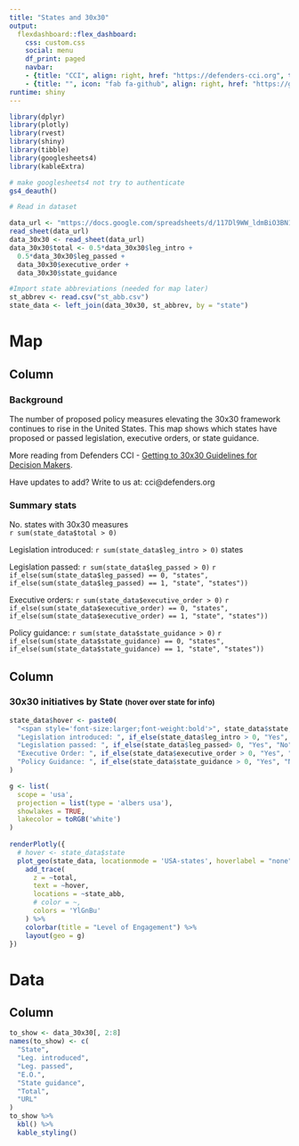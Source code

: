 ```yaml
---
title: "States and 30x30"
output:
  flexdashboard::flex_dashboard:
    css: custom.css
    social: menu
    df_print: paged
    navbar:
    - {title: "CCI", align: right, href: "https://defenders-cci.org", target: "_blank"}
    - {title: "", icon: "fab fa-github", align: right, href: "https://github.com/nbegay/states_30x30", target: "_blank"}
runtime: shiny
---
```


```r
library(dplyr)
library(plotly)
library(rvest)
library(shiny)
library(tibble)
library(googlesheets4)
library(kableExtra)

# make googlesheets4 not try to authenticate
gs4_deauth()

# Read in dataset

data_url <- "mttps://docs.google.com/spreadsheets/d/117Dl9WW_ldmBiO3BN1tDhhp4lQ0T2-h1x210rctQ2b4/edit#gid=0"
read_sheet(data_url)
data_30x30 <- read_sheet(data_url)
data_30x30$total <- 0.5*data_30x30$leg_intro + 
  0.5*data_30x30$leg_passed + 
  data_30x30$executive_order +
  data_30x30$state_guidance

#Import state abbreviations (needed for map later)
st_abbrev <- read.csv("st_abb.csv")
state_data <- left_join(data_30x30, st_abbrev, by = "state")

```

Map
=======================================================================

Column {data-width=220}
-----------------------------------------------------------------------

### Background

The number of proposed policy measures elevating the 30x30 framework continues to rise in the United States. This map shows which states have proposed or passed legislation, executive orders, or state guidance. 

More reading from Defenders CCI - [Getting to 30x30 Guidelines for Decision Makers](https://defenders.org/sites/default/files/2020-07/getting-to-30x30-guidelines-for-decision-makers.pdf). 

Have updates to add? Write to us at: cci@defenders.org

### Summary stats

<div class="orange-infobox"> No. states with 30x30 measures<br><span class="big-num">`r sum(state_data$total > 0)`</span></div>

Legislation introduced: <span class="small-big-num">`r sum(state_data$leg_intro > 0)` states</span>

Legislation passed: <span class="small-big-num">`r sum(state_data$leg_passed > 0)` `r if_else(sum(state_data$leg_passed) == 0, "states", if_else(sum(state_data$leg_passed) == 1, "state", "states"))`</span>

Executive orders: <span class="small-big-num">`r sum(state_data$executive_order > 0)` `r if_else(sum(state_data$executive_order) == 0, "states", if_else(sum(state_data$executive_order) == 1, "state", "states"))`</span>

Policy guidance: <span class="small-big-num">`r sum(state_data$state_guidance > 0)` `r if_else(sum(state_data$state_guidance) == 0, "states", if_else(sum(state_data$state_guidance) == 1, "state", "states"))`</span>




Column {data-width=800}
-----------------------------------------------------------------------

### 30x30 initiatives by State <span style="font-size:small">(hover over state for info)</span>

```r

state_data$hover <- paste0( 
  "<span style='font-size:larger;font-weight:bold'>", state_data$state, "</span><br>",
  "Legislation introduced: ", if_else(state_data$leg_intro > 0, "Yes", "No"), "<br>",
  "Legislation passed: ", if_else(state_data$leg_passed> 0, "Yes", "No"), "<br>",
  "Executive Order: ", if_else(state_data$executive_order > 0, "Yes", "No"), "<br>",
  "Policy Guidance: ", if_else(state_data$state_guidance > 0, "Yes", "No"), "<br>"
)

g <- list(
  scope = 'usa',
  projection = list(type = 'albers usa'),
  showlakes = TRUE,
  lakecolor = toRGB('white')
)
  
renderPlotly({
  # hover <- state_data$state
  plot_geo(state_data, locationmode = 'USA-states', hoverlabel = "none") %>%
    add_trace(
      z = ~total, 
      text = ~hover,
      locations = ~state_abb,
      # color = ~, 
      colors = 'YlGnBu'
    ) %>%
    colorbar(title = "Level of Engagement") %>%
    layout(geo = g)
})
```


Data
=======================================================================

Column {data-width=800}
-----------------------------------------------------------------------

```r
to_show <- data_30x30[, 2:8]
names(to_show) <- c(
  "State",
  "Leg. introduced",
  "Leg. passed",
  "E.O.",
  "State guidance",
  "Total",
  "URL"
)
to_show %>%
  kbl() %>%
  kable_styling()
```
